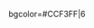 bgcolor=#CCF3FF|6<!--
--><noinclude>
{{template doc}}
<!-- Add categories and interwikis to the /doc subpage, not here! -->
</noinclude>